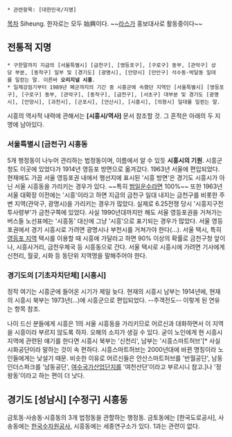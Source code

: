  * 관련항목: [대한민국/지명]

[[목차]]
Siheung. 한자로는 모두 始興이다.
~~[[라스 알렉산더슨|라스]]가 홍보대사로 활동중이다~~

== 전통적 지명 ==
 * 구한말까지 지금의 [서울특별시] [금천구], [영등포구], [구로구] 동부, [관악구] 상당 부분, [동작구] 일부 및 [경기도] [광명시], [안양시] [만안구] 석수동·박달동 일대를 일컫는 말. 이른바 '''오리지널 시흥'''.
 * 일제강점기부터 1989년 폐군까지의 기간 중 시흥군에 속했던 지역인 [서울특별시] [영등포구], [구로구] 동부, [관악구], [동작구], [금천구], [서초구] 대부분 및 경기도 [광명시], [안양시], [과천시], [군포시], [안산시], [시흥시], [의왕시] 일대를 일컫는 말.

시흥의 역사적 내력에 관해서는 '''[시흥시/역사]''' 문서 참조할 것.
그 흔적은 아래의 두 지명에 남아있다.

=== 서울특별시 [금천구] '''시흥동''' ===
5개 행정동이 나누어 관리하는 법정동이며, 이름에서 알 수 있듯 '''시흥시의 기원'''. 시흥군청도 이곳에 있었다가 1914년 영등포 방면으로 옮겨갔다. 1963년 서울에 편입되었다. 현재에도 가끔 서울 영등포권 내에서 행선지에 표시된 '시흥 방면'은 경기도 시흥시가 아닌 서울 시흥동을 가리키는 경우가 있다. ~~특히 [[범일운수]]라면 100%~~ 또한 1963년 서울 대확장 이전에는 '시흥'이라고 하면 지금의 금천구 일대 내지는 금천구를 비롯한 주변 지역(관악구, 광명시)을 가리키는 경우가 많았다. 실제로 6.25전쟁 당시 '시흥지구전투사령부'가 금천구쪽에 있었다. 사실 1990년대까지만 해도 서울 영등포권을 거쳐가는 버스들 노선표에는 '시흥동' 대신에 그냥 '시흥'으로 표기되는 경우가 많았다. 서울 영등포권에서 경기 시흥시로 가려면 광명시나 부천시를 거쳐가야 한다(...). 서울 택시, 특히 [[서울/영등포|영등포 지역]] 택시를 이용할 때 시흥에 가달라고 하면 90% 이상의 확률로 금천구청 앞이나, 시흥사거리, 금천우체국 등 시흥동으로 간다. 서울 택시로 시흥시에 가려면 기사에게 신천리, 월곶, 시화 등 동단위 지역명을 말해주어야 한다. 

=== 경기도의 [기초자치단체] '''[시흥시]''' ===
정작 여기는 시흥군에 들어온 시기가 제일 늦다. 현재의 시흥시 남부는 1914년에, 현재의 시흥시 북부는 1973년(...)에 시흥군으로 편입되었다. --주객전도-- 이렇게 된 연유는 항목 참조.

나이 드신 분들에게 시흥은 1의 서울 시흥동을 가리키므로 어르신과 대화하면서 이 지역을 시흥이라 부르지 않도록 하자. 오해의 소지가 생길 수 있다. 굳이 노인에게 현 시흥시 지역에 관련된 얘기를 한다면 시흥시 북부는 '신천리', 남부는 '시흥스마트허브'[* 사실 시화공단이라 말하는 것이 속 편하다. 시흥스마트허브는 2000년대에 바뀐 명칭이라 노인들에게는 낮설기 때문. 비슷한 이유로 어르신들은 안산스마트허브를 '반월공단', 남동인더스파크를 '남동공단', [[여수국가산업단지]]를 '여천산단'이라고 부르시니 참고.]나 '정왕동'이라고 하는 편이 더 낫다.

== 경기도 [성남시] [수정구] '''시흥동''' ==
금토동·사송동·시흥동의 3개 법정동을 관할하는 행정동. 금토동에는 [한국도로공사], 사송동에는 [[한국수자원공사]], 시흥동에는 세종연구소가 있다.
1과는 관련이 없다.
